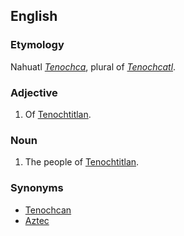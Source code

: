 ==English==
===Etymology===
Nahuatl ''[[Tenochca]]'', plural of ''[[Tenochcatl]]''.
===Adjective===
{{en-adj}}

# Of [[Tenochtitlan]].
===Noun===
{{en-noun|''[[pluralia tantum]]''}}

# The people of [[Tenochtitlan]].
===Synonyms===
*[[Tenochcan]]
*[[Aztec]]